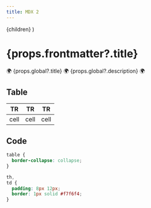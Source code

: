 ```yaml
---
title: MDX 2
---
```



  <AppLayout>
    <Head>
      <title>{frontmatter?.title}</title>
    </Head>
    {children}
  </AppLayout>
)

# {props.frontmatter?.title}

🌍 {props.global?.title} 🌍 {props.global?.description} 🌍

## Table

| TR   | TR   | TR   |
| ---- | ---- | ---- |
| cell | cell | cell |

## Code

```css
table {
  border-collapse: collapse;
}

th,
td {
  padding: 8px 12px;
  border: 1px solid #f7f6f4;
}
```
